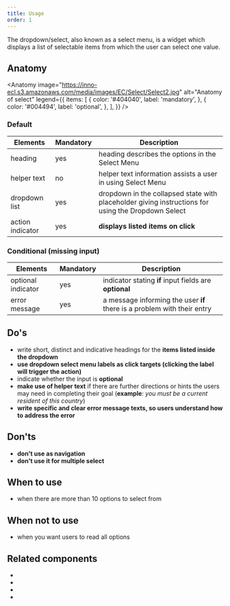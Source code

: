 ```yaml
---
title: Usage
order: 1
---
```



<Paragraph size="lead">
  The dropdown/select, also known as a select menu, is a widget which displays a
  list of selectable items from which the user can select one value.
</Paragraph>

## Anatomy

<Anatomy
  image="https://inno-ecl.s3.amazonaws.com/media/images/EC/Select/Select2.jpg"
  alt="Anatomy of select"
  legend={{
    items: [
      {
        color: '#404040',
        label: 'mandatory',
      },
      {
        color: '#004494',
        label: 'optional',
      },
    ],
  }}
/>

### Default

| Elements         | Mandatory | Description                                                                                        |
| ---------------- | --------- | -------------------------------------------------------------------------------------------------- |
| heading          | yes       | heading describes the options in the Select Menu                                                   |
| helper text      | no        | helper text information assists a user in using Select Menu                                        |
| dropdown list    | yes       | dropdown in the collapsed state with placeholder giving instructions for using the Dropdown Select |
| action indicator | yes       | **displays listed items on click**                                                                 |

### Conditional (missing input)

| Elements           | Mandatory | Description                                                             |
| ------------------ | --------- | ----------------------------------------------------------------------- |
| optional indicator | yes       | indicator stating **if** input fields are **optional**                  |
| error message      | yes       | a message informing the user **if** there is a problem with their entry |

## Do's

- write short, distinct and indicative headings for the **items listed inside the dropdown**
- **use dropdown select menu labels as click targets (clicking the label will trigger the action)**
- indicate whether the input is **optional**
- **make use of helper text** if there are further directions or hints the users may need in completing their goal (**example**: _you must be a current resident of this country_)
- **write specific and clear error message texts, so users understand how to address the error**

## Don'ts

- **don't use as navigation**
- **don't use it for multiple select**

## When to use

- when there are more than 10 options to select from

## When not to use

- when you want users to read all options

## Related components

- <Link to="/ec/components/forms/checkbox/usage/" label="Checkbox" standalone />
- <Link
    to="/ec/components/forms/radio/usage/"
    label="Radio button"
    standalone
  />
- <Link
    to="/ec/components/forms/text-area/usage/"
    label="Textarea"
    standalone
  />
- <Link
    to="/ec/components/forms/text-field/usage/"
    label="Text field"
    standalone
  />
